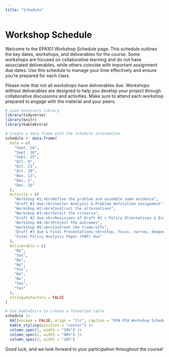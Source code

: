 ---
title: "Schedule"
---

# Workshop Schedule

Welcome to the EPA101 Workshop Schedule page. This schedule outlines the key dates, workshops, and deliverables for the course. Some workshops are focused on collaborative learning and do not have associated deliverables, while others coincide with important assignment due dates. Use this schedule to manage your time effectively and ensure you're prepared for each class.

Please note that not all workshops have deliverables due. Workshops without deliverables are designed to help you develop your project through collaborative discussions and activities. Make sure to attend each workshop prepared to engage with the material and your peers.

```{r build-table, echo=FALSE, message=FALSE}
# Load necessary library
library(tidyverse)
library(knitr)
library(kableExtra)

# Create a data frame with the schedule information
schedule <- data.frame(
  Date = c(
    "Sept. 16",
    "Sept. 18",
    "Sept. 25",
    "Oct. 9",
    "Oct. 21",
    "Oct. 28",
    "Nov. 13",
    "Dec. 2",
    "Dec. 16"
  ),
  Activity = c(
    "Workshop #1:<br>Define the problem and assemble some evidence",
    "Draft #1 due:<br>Sector Analysis & Problem Definition assignment",
    "Workshop #2:<br>Construct the alternatives",
    "Workshop #3:<br>Select the criteria",
    "Draft #2 due:<br>Revisions of Draft #1 + Policy Alternatives & Evaluation Criteria",
    "Workshop #4:<br>Project the outcomes",
    "Workshop #5:<br>Confront the trade-offs",
    "Draft #3 due & Final Presentations:<br>Stop, focus, narrow, deepen and decide; Tell your story",
    "Final Policy Analysis Paper (PAP) due"
  ),
  Deliverable = c(
    "No",
    "Yes",
    "No",
    "No",
    "Yes",
    "No",
    "No",
    "Yes",
    "Yes"
  ),
  stringsAsFactors = FALSE
)

# Use kableExtra to create a formatted table
schedule |> 
  kbl(escape = FALSE, align = "llc", caption = "EPA PCA Workshop Schedule") |>
  kable_styling(position = "center") |> 
  column_spec(1, width = "10%") |> 
  column_spec(2, width = "80%") |> 
  column_spec(3, width = "10%")  
```


Good luck, and we look forward to your participation throughout the course!